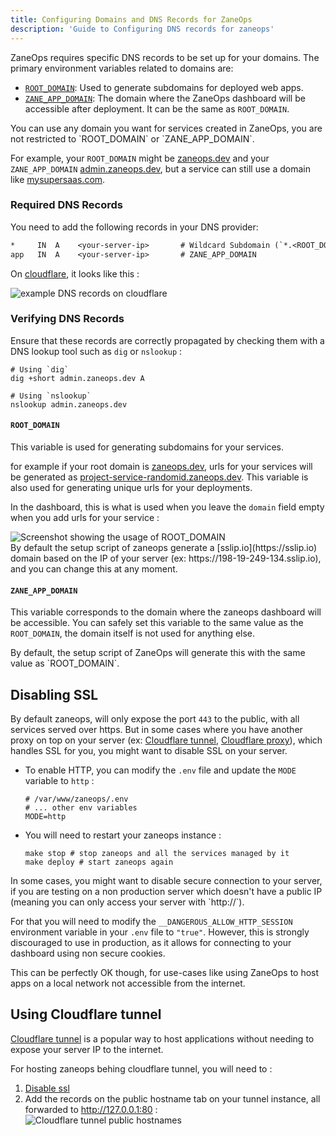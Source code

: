 ```yaml
---
title: Configuring Domains and DNS Records for ZaneOps
description: 'Guide to Configuring DNS records for zaneops'
---
```



ZaneOps requires specific DNS records to be set up for your domains. The primary environment variables related to domains are:

- [`ROOT_DOMAIN`](#root_domain): Used to generate subdomains for deployed web apps.
- [`ZANE_APP_DOMAIN`](#zane_app_domain): The domain where the ZaneOps dashboard will be accessible after deployment. It can be the same as `ROOT_DOMAIN`.

<Aside type="tip" title="Important">
You can use any domain you want for services created in ZaneOps, you are not restricted to `ROOT_DOMAIN` or `ZANE_APP_DOMAIN`.

For example, your `ROOT_DOMAIN` might be [zaneops.dev](//zaneops.dev) and your `ZANE_APP_DOMAIN` [admin.zaneops.dev](//admin.zaneops.dev), but a service can still use a domain like [mysupersaas.com](//mysupersaas.com).
</Aside>

### Required DNS Records

You need to add the following records in your DNS provider:

```txt
*     IN  A    <your-server-ip>       # Wildcard Subdomain (`*.<ROOT_DOMAIN>`, to support subdomains dynamically)
app   IN  A    <your-server-ip>       # ZANE_APP_DOMAIN
```

On [cloudflare](//cloudflare.com), it looks like this : 

![example DNS records on cloudflare](https://assets.zaneops.dev/images/dns-records-for-zane-domains.png)

### Verifying DNS Records

Ensure that these records are correctly propagated by checking them with a DNS lookup tool such as `dig` or `nslookup` : 

```shell
# Using `dig`
dig +short admin.zaneops.dev A

# Using `nslookup`
nslookup admin.zaneops.dev
```


#### **`ROOT_DOMAIN`**

This variable is used for generating subdomains for your services. 

for example if your root domain is [zaneops.dev](https://zaneops.dev), urls for your services will be generated 
as [project-service-randomid.zaneops.dev](//project-service-randomid.zaneops.dev). This variable is also used for generating unique urls for your deployments.

In the dashboard, this is what is used when you leave the `domain` field empty when you add urls for your service : 

<img className="block" src="https://assets.zaneops.dev/images/url-with-root-domain.png" alt="Screenshot showing the usage of ROOT_DOMAIN" />

<Aside type='note' title='Default value'>
By default the setup script of zaneops generate a [sslip.io](https://sslip.io) domain based on the IP of your server (ex: https://198-19-249-134.sslip.io),
and you can change this at any moment. 
</Aside>



#### **`ZANE_APP_DOMAIN`**

This variable corresponds to the domain where the zaneops dashboard will be accessible. 
You can safely set this variable to the same value as the `ROOT_DOMAIN`, the domain itself is not used for anything else.

<Aside type='note' title='Default value'>
By default, the setup script of ZaneOps will generate this with the same value as `ROOT_DOMAIN`.
</Aside>

## Disabling SSL 

By default zaneops, will only expose the port `443` to the public, with all services served over https. 
But in some cases where you have another proxy on top on your server (ex: [Cloudflare tunnel](https://developers.cloudflare.com/cloudflare-one/connections/connect-networks/), [Cloudflare proxy](https://developers.cloudflare.com/dns/proxy-status/)),
 which handles SSL for you, you might want to disable SSL on your server. 

- To enable HTTP, you can modify the `.env` file and update the `MODE` variable to `http` :

    ```shell
    # /var/www/zaneops/.env
    # ... other env variables
    MODE=http
    ```

- You will need to restart your zaneops instance :

    ```shell
    make stop # stop zaneops and all the services managed by it
    make deploy # start zaneops again
    ``` 
 
<Aside type="note" title="Server without a public IP">
In some cases, you might want to disable secure connection to your server, if you are testing on a non production server
which doesn't have a public IP (meaning you can only access your server with `http://`).

For that you will need to modify the `__DANGEROUS_ALLOW_HTTP_SESSION` environment variable in your `.env` file to `"true"`.
However, this is strongly discouraged to use in production, 
as it allows for connecting to your dashboard using non secure cookies.

This can be perfectly OK though, for use-cases like using ZaneOps to host apps on a local network not accessible from the internet. 
</Aside>

## Using Cloudflare tunnel

[Cloudflare tunnel](https://developers.cloudflare.com/cloudflare-one/connections/connect-networks/) is a popular way to host applications without needing 
to expose your server IP to the internet. 

For hosting zaneops behing cloudflare tunnel, you will need to : 
1. [Disable ssl](#disabling-ssl)
2. Add the records on the public hostname tab on your tunnel instance, all forwarded to http://127.0.0.1:80 :  
   ![Cloudflare tunnel public hostnames](https://assets.zaneops.dev/images/dns-records-for-cf-tunnel.png)
